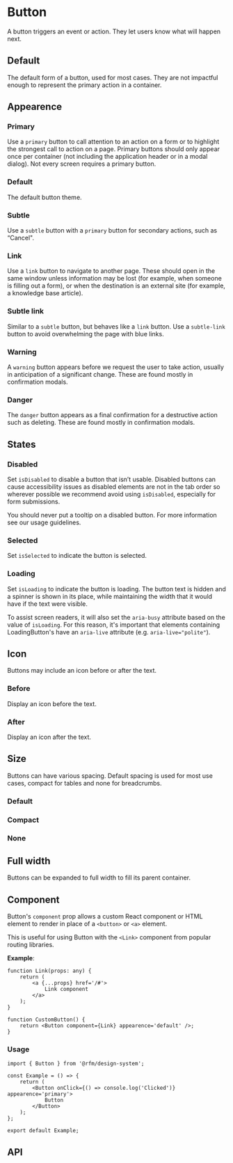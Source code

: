 
<Meta of={Button} title='Button' />

# Button

A button triggers an event or action. They let users know what will happen next.

## Default

The default form of a button, used for most cases. They are not impactful enough
to represent the primary action in a container.

<Canvas of={Button.Default} />

## Appearence

### Primary

Use a `primary` button to call attention to an action on a form or to highlight
the strongest call to action on a page. Primary buttons should only appear once
per container (not including the application header or in a modal dialog). Not
every screen requires a primary button.

<Canvas of={Button.Primary} />

### Default

The default button theme.

<Canvas of={Button.Default} />

### Subtle

Use a `subtle` button with a `primary` button for secondary actions, such as
“Cancel".

<Canvas of={Button.Subtle} />

### Link

Use a `link` button to navigate to another page. These should open in the same
window unless information may be lost (for example, when someone is filling out
a form), or when the destination is an external site (for example, a knowledge
base article).

<Canvas of={Button.Link} />

### Subtle link

Similar to a `subtle` button, but behaves like a `link` button. Use a
`subtle-link` button to avoid overwhelming the page with blue links.

<Canvas of={Button.SubtleLink} />

### Warning

A `warning` button appears before we request the user to take action, usually in
anticipation of a significant change. These are found mostly in confirmation
modals.

<Canvas of={Button.Warning} />

### Danger

The `danger` button appears as a final confirmation for a destructive action
such as deleting. These are found mostly in confirmation modals.

<Canvas of={Button.Danger} />

## States

### Disabled

Set `isDisabled` to disable a button that isn’t usable. Disabled buttons can
cause accessibility issues as disabled elements are not in the tab order so
wherever possible we recommend avoid using `isDisabled`, especially for form
submissions.

You should never put a tooltip on a disabled button. For more information see
our usage guidelines.

<Canvas of={Button.Disabled} />

### Selected

Set `isSelected` to indicate the button is selected.

<Canvas of={Button.Selected} />

### Loading

Set `isLoading` to indicate the button is loading. The button text is hidden and
a spinner is shown in its place, while maintaining the width that it would have
if the text were visible.

To assist screen readers, it will also set the `aria-busy` attribute based on
the value of `isLoading`. For this reason, it's important that elements
containing LoadingButton's have an `aria-live` attribute (e.g.
`aria-live="polite"`).

<Canvas of={Button.Loading} />

## Icon

Buttons may include an icon before or after the text.

### Before

Display an icon before the text.

<Canvas of={Button.Before} />

### After

Display an icon after the text.

<Canvas of={Button.After} />

## Size

Buttons can have various spacing. Default spacing is used for most use cases,
compact for tables and none for breadcrumbs.

### Default

<Canvas of={Button.Default} />

### Compact

<Canvas of={Button.Compact} />

### None

<Canvas of={Button.None} />

## Full width

Buttons can be expanded to full width to fill its parent container.

<Canvas of={Button.FullWidth} />

## Component

Button's `component` prop allows a custom React component or HTML element to
render in place of a `<button>` or `<a>` element.

This is useful for using Button with the `<Link>` component from popular routing
libraries.

**Example**:

<Story of={Button.Component} />

```tsx
function Link(props: any) {
	return (
		<a {...props} href='/#'>
			Link component
		</a>
	);
}

function CustomButton() {
	return <Button component={Link} appearence='default' />;
}
```

### Usage

```tsx
import { Button } from '@rfm/design-system';

const Example = () => {
	return (
		<Button onClick={() => console.log('Clicked')} appearence='primary'>
			Button
		</Button>
	);
};

export default Example;
```

## API

<Controls />

